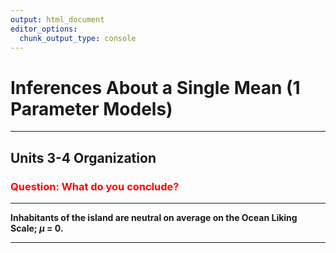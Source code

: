 ```yaml
--- 
output: html_document 
editor_options:  
  chunk_output_type: console
--- 
```

 
# Inferences About a Single Mean (1 Parameter Models) 

-----

## Units 3-4 Organization











### <span style="color: red;">Question: What do you conclude?</span>

-----

**Inhabitants of the island are neutral on average on the Ocean Liking Scale; $\mu$ = 0.**


-----
